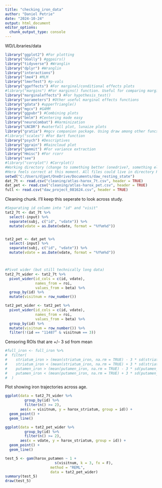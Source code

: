 ```yaml
---
title: "checking_iron_data"
author: "Daniel Petrie"
date: "2024-10-24"
output: html_document
editor_options: 
  chunk_output_type: console
---
```


WD/Libraries/data

```r
library("ggplot2") #For plotting
library("GGally") #ggpairs()
library("tidyverse") #Wranglin
library("dplyr") #Wranglin
library("interactions")
library("lme4") #MLM
library("lmerTest") #p-vals
library("ggeffects") #For marginal/conditional effects plots
#library("margins") #For margins() function. Useful for comparing margins from ggeffects
library("marginaleffects") #For hypothesis_test()
library("parameters") #Other useful marginal effects functions
library("gdata") #upperTriangle()
library("mgcv") #GAMM
library("ggpubr") #Combining plots
library("bmlm") #Centering made easy
library("neuroCombat") #Harminization
library("LNCDR") #waterfall plot, lunaize plots 
library("gratia") #mgcv companion package. Using draw among other funcs.
#library("scales") #For Bart function
library("psych") #Descriptives
library("ggrain") #Raincloud plot
library("gammit") #For variance extraction
library("Hmisc") #For rcorr
library("see")
#library("corrplot") #Corrplot()
#Working directory (change to something better (onedrive?, something else?) at some point)
#Hera feels correct at this moment. All files could live in directory R for this project.
setwd("C:/Users/djpet/OneDrive/Documents/daw_resting_state")
dat_7t <- read.csv("cleaning/atlas-harox_7t.csv", header = TRUE)
dat_pet <- read.csv("cleaning/atlas-harox_pet.csv", header = TRUE)
full <- read.csv("daw_project_081624.csv", header = TRUE)
```


Cleaning chunk. I'll keep this seperate to look across study.


```r
#Separating id column into "id" and "visit"
tat2_7t <- dat_7t %>%
  select(-input) %>%
  separate(subj, c("id", "vdate")) %>%
  mutate(vdate = as.Date(vdate, format = "%Y%m%d"))


tat2_pet <- dat_pet %>%
  select(-input) %>%
  separate(subj, c("id", "vdate")) %>%
  mutate(vdate = as.Date(vdate, format = "%Y%m%d"))



#Pivot wider (but still technically long data)
tat2_7t_wider <- tat2_7t %>%
  pivot_wider(id_cols = c(id, vdate),
              names_from = roi,
              values_from = beta) %>% 
  group_by(id) %>%
  mutate(visitnum = row_number())

tat2_pet_wider <- tat2_pet %>%
  pivot_wider(id_cols = c(id, vdate),
              names_from = roi,
              values_from = beta) %>% 
  group_by(id) %>%
  mutate(visitnum = row_number()) %>%
  filter(!(id == "11487" & visitnum == 3))
```


Censoring ROIs that are +/- 3 sd from mean


```r
#full_iron <- full_iron %>%
#  filter(
#    striatum_iron > (mean(striatum_iron, na.rm = TRUE) - 3 * sd(striatum_iron, na.rm = TRUE)) &
#    striatum_iron < (mean(striatum_iron, na.rm = TRUE) + 3 * sd(striatum_iron, na.rm = TRUE)),
#    putamen_iron > (mean(putamen_iron, na.rm = TRUE) - 3 * sd(putamen_iron, na.rm = TRUE)) &
#    putamen_iron < (mean(putamen_iron, na.rm = TRUE) + 3 * sd(putamen_iron, na.rm = TRUE))
#  )
```


Plot showing iron trajectories across age.

```r
ggplot(data = tat2_7t_wider %>%
         group_by(id) %>% 
         filter(n() >= 2), 
       aes(x = visitnum, y = harox_striatum, group = id)) +
  geom_point() +
  geom_line()

ggplot(data = tat2_pet_wider %>%
         group_by(id) %>% 
         filter(n() >= 2), 
       aes(x = vdate, y = harox_striatum, group = id)) +
  geom_point() +
  geom_line()
```

```r
test_5 <- gam(harox_putamen ~ 1 + 
                       s(visitnum, k = 3, fx = F),
                     method = "REML",
                     data = tat2_pet_wider)
summary(test_5)
draw(test_5)
```

